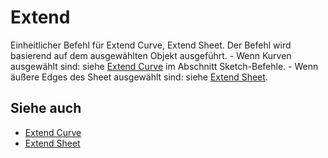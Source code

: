 
# Extend

<Reference shortcut="" command="Extend" button="" />

Einheitlicher Befehl für Extend Curve, Extend Sheet. Der Befehl wird basierend auf dem ausgewählten Objekt ausgeführt.
    - Wenn Kurven ausgewählt sind: siehe [Extend Curve](../sketch/extend-curve) im Abschnitt Sketch-Befehle.
    - Wenn äußere Edges des Sheet ausgewählt sind: siehe [Extend Sheet](./extend-sheet).

## Siehe auch
- [Extend Curve](../sketch/extend-curve)
- [Extend Sheet](./extend-sheet)

